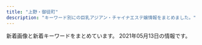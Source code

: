 ```yaml
---
title: "上野・御徒町"
description: "キーワード別にの巨乳アジアン・チャイナエステ嬢情報をまとめました。"
---
```


新着画像と新着キーワードをまとめています。
2021年05月13日の情報です。

<DmmAffiliateIns />
<KeywordTable
  shops={
    [
    {
        "name": "\u53f0\u6e7e\u30ea\u30be\u30fc\u30c8",
        "url": "http://taiwan-resort.com/",
        "img_links": [
            "http://taiwan-resort.com/img/3kenon.png",
            "http://taiwan-resort.com/img/mask04.jpg",
            "http://taiwan-resort.com/img/head_img.png",
            "http://taiwan-resort.com/img/mask01.jpg",
            "http://taiwan-resort.com/img/mask03.jpg",
            "http://taiwan-resort.com/img/tel_img.png",
            "http://taiwan-resort.com/img/mask02.jpg",
            "http://taiwan-resort.com/img/corona-2.jpg",
            "http://taiwan-resort.com/img/2biore.png",
            "http://taiwan-resort.com/img/photo_01.jpg",
            "http://taiwan-resort.com/img/corona-5.jpg",
            "http://taiwan-resort.com/img/yuki.jpg",
            "http://taiwan-resort.com/img/honoka02.jpg",
            "http://taiwan-resort.com/img/pagetop.png",
            "http://taiwan-resort.com/img/topbg02.jpg",
            "http://taiwan-resort.com/img/mask05.jpg",
            "http://taiwan-resort.com/img/mami002.png",
            "http://taiwan-resort.com/img/hina.jpg",
            "http://taiwan-resort.com/img/corona-4.jpg",
            "http://taiwan-resort.com/img/rei.jpg",
            "http://taiwan-resort.com/img/kasumi.jpg",
            "http://taiwan-resort.com/img/erika01.jpg",
            "http://taiwan-resort.com/img/iphone.png",
            "http://taiwan-resort.com/img/corona-3.jpg",
            "http://taiwan-resort.com/img/sayaka.jpg",
            "http://taiwan-resort.com/img/4ugai.png",
            "http://taiwan-resort.com/img/emi001.jpg",
            "http://taiwan-resort.com/img/1purazuma.png",
            "http://taiwan-resort.com/img/coming.jpg",
            "http://taiwan-resort.com/img/sara002.jpg",
            "http://taiwan-resort.com/img/anna.png"
        ],
        "keywords": {},
        "station": "JR\u5fa1\u5f92\u753a\u99c5\u5357\u53e3"
    },
    {
        "url": "http://o-lucky.work/",
        "station": "JR\u5fa1\u5f92\u753a\u99c5\u5317\u53e3",
        "name": "Lucky \u30e9\u30c3\u30ad\u30fc",
        "img_links": [
            "http://o-lucky.work/sp/images/top.jpg",
            "http://o-lucky.work/sp/staff/sakura.jpg",
            "http://o-lucky.work/sp/img/yuyu1.jpg",
            "http://o-lucky.work/sp/img/nana1.jpg",
            "http://o-lucky.work/images/6.jpg",
            "http://o-lucky.work/sp/img/ruru1.jpg",
            "http://o-lucky.work/images/b2.jpg",
            "http://o-lucky.work/img/sayaka1.jpg",
            "http://o-lucky.work/sp/images/b1.jpg",
            "http://o-lucky.work/images/int1.jpg",
            "http://o-lucky.work/sp/images/pc.jpg",
            "http://o-lucky.work/images/interior_t.jpg",
            "http://o-lucky.work/sp/images/int1.jpg",
            "http://o-lucky.work/images/4.jpg",
            "http://o-lucky.work/images/sys1.jpg",
            "http://o-lucky.work/images/b3.jpg",
            "http://o-lucky.work/images/news.jpg",
            "http://o-lucky.work/img/koko1.jpg",
            "http://o-lucky.work/sp/images/sys1.jpg",
            "http://o-lucky.work/sp/images/int3.jpg",
            "http://o-lucky.work/images/line.png",
            "http://o-lucky.work/images/mobile.jpg",
            "http://o-lucky.work/sp/images/sys3.jpg",
            "http://o-lucky.work/images/head.jpg",
            "http://o-lucky.work/sp/img/sayaka1.jpg",
            "http://o-lucky.work/img/ruru1.jpg",
            "http://o-lucky.work/sp/img/sakura1.jpg",
            "http://o-lucky.work/images/sys2.jpg",
            "http://o-lucky.work/img/yuyu1.jpg",
            "http://o-lucky.work/staff/yuyu.jpg",
            "http://o-lucky.work/sp/images/int4.jpg",
            "http://o-lucky.work/staff/ruru.jpg",
            "http://o-lucky.work/sp/images/tel.jpg",
            "http://o-lucky.work/sp/staff/ruru.jpg",
            "http://o-lucky.work/sp/images/ac1.jpg",
            "http://o-lucky.work/images/7.jpg",
            "http://o-lucky.work/staff/koko.jpg",
            "http://o-lucky.work/staff/sakura.jpg",
            "http://o-lucky.work/sp/images/menu/top.jpg",
            "http://o-lucky.work/sp/menu/top.jpg",
            "http://o-lucky.work/sp/images/sys2.jpg",
            "http://o-lucky.work/sp/staff/sayaka.jpg",
            "http://o-lucky.work/images/sm.jpg",
            "http://o-lucky.work/sp/images/b3.jpg",
            "http://o-lucky.work/images/1.jpg",
            "http://o-lucky.work/img/kana1.jpg",
            "http://o-lucky.work/sp/images/rec1.jpg",
            "http://o-lucky.work/img/sakura1.jpg",
            "http://o-lucky.work/images/tr.jpg",
            "http://o-lucky.work/sp/img/kana1.jpg",
            "http://o-lucky.work/sp/images/newsb.jpg",
            "http://o-lucky.work/sp/img/koko1.jpg",
            "http://o-lucky.work/images/staff_t.jpg",
            "http://o-lucky.work/images/5.jpg",
            "http://o-lucky.work/sp/images/footer.jpg",
            "http://o-lucky.work/sp/images/b2.jpg",
            "http://o-lucky.work/images/3.jpg",
            "http://o-lucky.work/sp/staff/yuyu.jpg",
            "http://o-lucky.work/sp/images/interior_t.jpg",
            "http://o-lucky.work/staff/kana.jpg",
            "http://o-lucky.work/sp/images/head.jpg",
            "http://o-lucky.work/images/int2.jpg",
            "http://o-lucky.work/sp/staff/kana.jpg",
            "http://o-lucky.work/sp/staff/koko.jpg",
            "http://o-lucky.work/sp/menu/interior.jpg",
            "http://o-lucky.work/images/8.jpg",
            "http://o-lucky.work/img/nana1.jpg",
            "http://o-lucky.work/sp/images/menu/staff.jpg",
            "http://o-lucky.work/sp/images/topgirl.jpg",
            "http://o-lucky.work/sp/images/news.jpg",
            "http://o-lucky.work/images/b1.jpg",
            "http://o-lucky.work/sp/images/staff_t.jpg",
            "http://o-lucky.work/sp/images/int2.jpg",
            "http://o-lucky.work/sp/staff/nana.jpg",
            "http://o-lucky.work/staff/nana.jpg",
            "http://o-lucky.work/staff/sayaka.jpg",
            "http://o-lucky.work/sp/menu/staff.jpg"
        ],
        "keywords": {}
    },
    {
        "img_links": [
            "https://ueno-mensesthe.com/icon/twitter.png",
            "https://ueno-mensesthe.com/wp/wp-content/uploads/2021/04/sari2.jpg",
            "https://ueno-mensesthe.com/wp/wp-content/uploads/2021/03/ayumi2.jpg",
            "https://ueno-mensesthe.com/wp/wp-content/uploads/2021/04/sari1.jpg",
            "https://ueno-mensesthe.com/wp/wp-content/uploads/2021/02/yuki.jpg",
            "https://ueno-mensesthe.com/wp/wp-content/uploads/2021/02/hana.jpg",
            "https://ueno-mensesthe.com/images/clear.png",
            "https://ueno-mensesthe.com/images/cos1.jpg",
            "https://ueno-mensesthe.com/wp/wp-content/uploads/2021/01/main-300x244.png",
            "https://ueno-mensesthe.com/room/room-l1.jpg",
            "https://ueno-mensesthe.com/room/room-l4.jpg",
            "https://ueno-mensesthe.com/images/cos2.jpg",
            "https://ueno-mensesthe.com/wp/wp-content/uploads/2021/03/ayumi1.jpg",
            "https://ueno-mensesthe.com/wp/wp-content/uploads/2021/04/haruko2.jpg",
            "https://ueno-mensesthe.com/wp/wp-content/uploads/2021/04/haruko2-200x300.jpg",
            "https://ueno-mensesthe.com/wp/wp-content/uploads/2021/05/ai-1.jpg",
            "https://ueno-mensesthe.com/footer/footer-line.png",
            "https://ueno-mensesthe.com/wp/wp-content/uploads/2021/03/ayumi2-1-200x300.jpg",
            "https://ueno-mensesthe.com/wp/wp-content/uploads/2021/05/hikari-1.jpg",
            "https://ueno-mensesthe.com/wp/wp-content/uploads/2021/03/ayumi2-1-150x150.jpg",
            "https://ueno-mensesthe.com/images/qrcode.png",
            "https://ueno-mensesthe.com/images/top2.jpg",
            "https://ueno-mensesthe.com/images/flower.png",
            "https://ueno-mensesthe.com/wp/wp-content/uploads/2021/04/sari2-150x150.jpg",
            "https://ueno-mensesthe.com/wp/wp-content/uploads/2021/02/hina2.jpg",
            "https://ueno-mensesthe.com/wp/wp-content/uploads/2021/04/haruko2-150x150.jpg",
            "https://ueno-mensesthe.com/images/main-sp.jpg",
            "https://ueno-mensesthe.com/wp/wp-content/uploads/2021/02/hina-200x300.jpg",
            "https://ueno-mensesthe.com/wp/wp-content/uploads/2021/02/yuki2.jpg",
            "https://ueno-mensesthe.com/wp/wp-content/uploads/2021/02/mirai2.jpg",
            "https://ueno-mensesthe.com/room/room-l10.jpg",
            "https://ueno-mensesthe.com/footer/footer-staff.png",
            "https://ueno-mensesthe.com/wp/wp-content/uploads/2021/02/hina-150x150.jpg",
            "https://ueno-mensesthe.com/wp/wp-content/uploads/2021/04/haruko1.jpg",
            "https://ueno-mensesthe.com/wp/wp-content/uploads/2021/04/sari2-200x300.jpg",
            "https://ueno-mensesthe.com/room/room-l7.jpg",
            "https://ueno-mensesthe.com/wp/wp-content/uploads/2021/05/kaori-1.jpg",
            "https://ueno-mensesthe.com/wp/wp-content/uploads/2021/02/hina.jpg",
            "https://ueno-mensesthe.com/room/room-l2.jpg",
            "https://ueno-mensesthe.com/images/main.jpg",
            "https://ueno-mensesthe.com/footer/footer-tel.png",
            "https://ueno-mensesthe.com/room/room-l3.jpg",
            "https://ueno-mensesthe.com/wp/wp-content/uploads/2021/02/hina3.jpg",
            "https://ueno-mensesthe.com/wp/wp-content/uploads/2021/01/main-150x150.png",
            "https://ueno-mensesthe.com/room/room-l8.jpg",
            "https://ueno-mensesthe.com/icon/yelp.png",
            "https://ueno-mensesthe.com/images/top3.jpg",
            "https://ueno-mensesthe.com/images/top1.jpg",
            "https://ueno-mensesthe.com/icon/line.png",
            "https://ueno-mensesthe.com/room/room-l9.jpg",
            "https://ueno-mensesthe.com/icon/facebook.png",
            "https://ueno-mensesthe.com/wp/wp-content/uploads/2021/02/mirai1.jpg",
            "https://ueno-mensesthe.com/images/top0.jpg",
            "https://ueno-mensesthe.com/images/header3.png"
        ],
        "station": "JR\u4e0a\u91ce\u99c5\u5165\u8c37\u53e3",
        "name": "\u697d\u5712",
        "url": "https://ueno-mensesthe.com/",
        "keywords": {
            "\u30bb\u30af\u30b7\u30fc": 4,
            "D": 22,
            "F": 4,
            "C": 12
        }
    },
    {
        "name": "\u604b\u611b",
        "url": "http://lian-ai.work/",
        "keywords": {},
        "station": "JR\u5fa1\u5f92\u753a\u99c5\u5317\u53e3",
        "img_links": [
            "http://lian-ai.work/img/mei1.jpg",
            "http://lian-ai.work/images/11.jpg",
            "http://lian-ai.work/img/akane2.jpg",
            "http://lian-ai.work/images/10.jpg",
            "http://lian-ai.work/img/momoka1.jpg",
            "http://lian-ai.work/img/nari1.jpg",
            "http://lian-ai.work/img/mirei1.jpg",
            "http://lian-ai.work/staff/an.jpg",
            "http://lian-ai.work/images/interior_t.jpg",
            "http://lian-ai.work/staff/mei.jpg",
            "http://lian-ai.work/images/2.jpg",
            "http://lian-ai.work/img/an1.jpg",
            "http://lian-ai.work/images/int1.jpg",
            "http://lian-ai.work/staff/akane.jpg",
            "http://lian-ai.work/img/akina2.jpg",
            "http://lian-ai.work/staff/yori.jpg",
            "http://lian-ai.work/images/5.jpg",
            "http://lian-ai.work/images/sys2.jpg",
            "http://lian-ai.work/images/head.jpg",
            "http://lian-ai.work/images/rec2.jpg",
            "http://lian-ai.work/img/momo1.jpg",
            "http://lian-ai.work/images/staff_t.jpg",
            "http://lian-ai.work/staff/momoka.jpg",
            "http://lian-ai.work/images/sys1.jpg",
            "http://lian-ai.work/images/9.jpg",
            "http://lian-ai.work/images/ta.jpg",
            "http://lian-ai.work/staff/akina.jpg",
            "http://lian-ai.work/images/mobile.jpg",
            "http://lian-ai.work/images/int2.jpg",
            "http://lian-ai.work/staff/miki.jpg",
            "http://lian-ai.work/images/rec1.jpg",
            "http://lian-ai.work/staff/nari.jpg",
            "http://lian-ai.work/images/8.jpg",
            "http://lian-ai.work/staff/mirei.jpg",
            "http://lian-ai.work/images/tg.jpg",
            "http://lian-ai.work/staff/yuna.jpg",
            "http://lian-ai.work/staff/momo.jpg",
            "http://lian-ai.work/img/akina1.jpg",
            "http://lian-ai.work/img/akane1.jpg",
            "http://lian-ai.work/img/yori1.jpg",
            "http://lian-ai.work/images/7.jpg",
            "http://lian-ai.work/img/miki1.jpg",
            "http://lian-ai.work/images/6.jpg",
            "http://lian-ai.work/images/4.jpg",
            "http://lian-ai.work/img/yori2.jpg",
            "http://lian-ai.work/images/1.jpg",
            "http://lian-ai.work/img/yuna1.jpg",
            "http://lian-ai.work/images/3.jpg"
        ]
    },
    {
        "url": "http://www.sh-riraks.xyz/",
        "img_links": [
            "http://www.sh-riraks.xyz/uploads/181001/1-1Q001142IB48.jpg",
            "http://www.sh-riraks.xyz/uploads/201130/1-201130133045611.jpg",
            "http://www.sh-riraks.xyz/uploads/201130/1-201130132942Y6.jpg",
            "http://www.sh-riraks.xyz/img/ttl_girls.png",
            "http://www.sh-riraks.xyz/uploads/201130/1-201130133029220.jpg",
            "http://www.sh-riraks.xyz/uploads/180521/1-1P52116495SC.jpg",
            "http://www.sh-riraks.xyz/img/ttl_pickup.png",
            "http://www.sh-riraks.xyz/uploads/201130/1-201130133012441.jpg",
            "http://www.sh-riraks.xyz/uploads/200617/1-20061G54ZQ14.jpg",
            "http://www.sh-riraks.xyz/uploads/200617/1-20061G54941Z9.jpg",
            "http://www.sh-riraks.xyz/uploads/201130/1-201130133145E0.jpg",
            "http://www.sh-riraks.xyz/uploads/201130/1-201130132956292.jpg",
            "http://www.sh-riraks.xyz/uploads/191015/1-1910151T03I48.jpg",
            "http://www.sh-riraks.xyz/img/ttl_wnew.png",
            "http://www.sh-riraks.xyz/uploads/190611/1-1Z611153S2561.jpg",
            "http://www.sh-riraks.xyz/uploads/200617/1-20061G54TIb.jpg",
            "http://www.sh-riraks.xyz/img/ttl_staff.png",
            "http://www.sh-riraks.xyz/uploads/allimg/180604/1-1P60410212A02.jpg",
            "http://www.sh-riraks.xyz/uploads/201130/1-201130133215X9.jpg",
            "http://www.sh-riraks.xyz/img/ttl_mobile.png",
            "http://www.sh-riraks.xyz/uploads/181001/1-1Q001142T6406.jpg",
            "http://www.sh-riraks.xyz/uploads/201130/1-201130133129441.jpg",
            "http://www.sh-riraks.xyz/uploads/201130/1-20113013311Rc.jpg",
            "http://www.sh-riraks.xyz/uploads/180521/1-1P5211649103K.jpg",
            "http://www.sh-riraks.xyz/uploads/200107/1-20010F92019226.jpg"
        ],
        "keywords": {
            "C": 17
        },
        "name": "\u5922\u306e\u8776\u3005",
        "station": "JR\u5fa1\u5f92\u753a\u99c5\u5357\u53e3"
    },
    {
        "url": "http://www.cocogarden.link/",
        "name": "COCO-GARDEN",
        "keywords": {
            "88": 8,
            "D": 10,
            "F": 2,
            "E": 4,
            "G": 6,
            "86": 2,
            "87": 12
        },
        "station": "JR\u5fa1\u5f92\u753a\u99c5\u5317\u53e3",
        "img_links": [
            "http://www.cocogarden.link/files/059-03.jpg",
            "http://www.cocogarden.link/files/072-03.jpg",
            "http://www.cocogarden.link/images/top.jpg",
            "http://www.cocogarden.link/files/088.jpg",
            "http://www.cocogarden.link/files/090-02.jpg",
            "http://www.cocogarden.link/images/s_news.jpg",
            "http://www.cocogarden.link/files/072-02.jpg",
            "http://www.cocogarden.link/files/076.jpg",
            "http://www.cocogarden.link/images/nbj3.jpg",
            "http://www.cocogarden.link/files/091.jpg",
            "http://www.cocogarden.link/files/080-02.jpg",
            "http://www.cocogarden.link/files/086.jpg",
            "http://www.cocogarden.link/files/037-02.jpg",
            "http://www.cocogarden.link/files/075-03.jpg",
            "http://www.cocogarden.link/images/mobile.jpg",
            "http://www.cocogarden.link/files/091-02.jpg",
            "http://www.cocogarden.link/files/090.jpg",
            "http://www.cocogarden.link/images/s_staff.jpg",
            "http://www.cocogarden.link/files/058.jpg",
            "http://www.cocogarden.link/files/072.jpg",
            "http://www.cocogarden.link/files/037.jpg",
            "http://www.cocogarden.link/files/058-03.jpg",
            "http://www.cocogarden.link/files/037-03.jpg",
            "http://www.cocogarden.link/files/080-03.jpg",
            "http://www.cocogarden.link/files/090-03.jpg",
            "http://www.cocogarden.link/files/059-02.jpg",
            "http://www.cocogarden.link/files/058-02.jpg",
            "http://www.cocogarden.link/images/s_pick.jpg",
            "http://www.cocogarden.link/images/koko_200x40.png",
            "http://www.cocogarden.link/files/086-03.jpg",
            "http://www.cocogarden.link/files/076-03.jpg",
            "http://www.cocogarden.link/files/076-02.jpg",
            "http://www.cocogarden.link/files/075-02.jpg",
            "http://www.cocogarden.link/images/1.jpg",
            "http://www.cocogarden.link/files/080.jpg",
            "http://www.cocogarden.link/files/088-03.jpg",
            "http://www.cocogarden.link/files/091-03.jpg",
            "http://www.cocogarden.link/images/s_info.jpg",
            "http://www.cocogarden.link/images/top1.jpg",
            "http://www.cocogarden.link/images/end1.png",
            "http://www.cocogarden.link/files/075.jpg",
            "http://www.cocogarden.link/files/059.jpg",
            "http://www.cocogarden.link/files/086-02.jpg",
            "http://www.cocogarden.link/files/088-02.jpg"
        ]
    },
    {
        "station": "JR\u5fa1\u5f92\u753a\u99c5\u5317\u53e3",
        "name": "\u30b9\u30d1 \u30a2\u30e2\u30fc\u30ec",
        "img_links": [
            "http://spa-amore.info/uploads/rubyes/2018/06/wechatimg111.jpeg",
            "http://spa-amore.info/uploads/rubyes/2019/10/img_4997.jpg",
            "http://spa-amore.info/uploads/rubyes/2017/02/subvisual_magazine.png",
            "http://spa-amore.info/uploads/rubyes/2017/02/icon_flower.png",
            "http://spa-amore.info/uploads/rubyes/2020/11/img_6654.jpg",
            "http://spa-amore.info/uploads/rubyes/2017/02/img_info_06.png",
            "http://spa-amore.info/uploads/rubyes/2017/02/bnr_side_05.png",
            "http://spa-amore.info/uploads/rubyes/2017/02/btn_top_03.png",
            "http://spa-amore.info/uploads/rubyes/2019/03/img_35012.jpg",
            "http://spa-amore.info/uploads/rubyes/2017/02/btn_top_01.png",
            "http://spa-amore.info/uploads/rubyes/2018/06/img_6517de79a84e589afe69cac1.jpg",
            "http://spa-amore.info/uploads/rubyes/2017/02/bnr_side_03.png",
            "http://spa-amore.info/uploads/rubyes/2017/02/wifi.jpg",
            "http://spa-amore.info/uploads/rubyes/2018/12/ad-7z8-s.png",
            "http://spa-amore.info/uploads/rubyes/2018/06/img_6526de79a84e589afe69cac1.jpg",
            "http://spa-amore.info/uploads/rubyes/2019/12/img_3765.jpg",
            "http://spa-amore.info/uploads/rubyes/2017/02/img_info_03.png",
            "http://spa-amore.info/uploads/rubyes/2017/02/subvisual_reserve.png",
            "http://spa-amore.info/uploads/rubyes/2019/12/img_3766.jpg",
            "http://spa-amore.info/uploads/rubyes/2017/02/bnr_side_01.png",
            "http://spa-amore.info/uploads/rubyes/2017/02/subvisual_qa.png",
            "http://spa-amore.info/uploads/rubyes/2018/06/tel.jpg",
            "http://spa-amore.info/uploads/rubyes/2020/11/img_6655.jpg",
            "http://spa-amore.info/uploads/rubyes/2018/06/bnr_side_041.png",
            "http://spa-amore.info/uploads/rubyes/2019/04/img_3768.jpg",
            "http://spa-amore.info/uploads/rubyes/2017/02/bnr_side_credit.png",
            "http://spa-amore.info/\thttp:/spa-amore.info/uploads/rubyes/2019/03/ivent2.jpeg",
            "http://spa-amore.info/uploads/rubyes/2018/11/img_2998.png",
            "http://spa-amore.info/uploads/rubyes/2019/03/img_35011.jpg",
            "http://spa-amore.info/uploads/rubyes/2017/02/treatment.png",
            "http://spa-amore.info/uploads/rubyes/2017/02/img_info_01.png",
            "http://spa-amore.info/uploads/rubyes/2019/10/img_5017.jpg",
            "http://spa-amore.info/uploads/rubyes/2017/02/subvisual_link-1000x144.png",
            "http://spa-amore.info/uploads/rubyes/2020/12/img_6829.jpg",
            "http://spa-amore.info/uploads/rubyes/images/icon_flower.png",
            "http://spa-amore.info/uploads/rubyes/2017/02/img_info_04.png",
            "http://spa-amore.info/uploads/rubyes/images/no-photo.jpg",
            "http://spa-amore.info/uploads/rubyes/2018/12/ad_7z8_720.png",
            "http://spa-amore.info/uploads/rubyes/2017/02/subvisual_contact.png",
            "http://spa-amore.info/uploads/rubyes/2017/03/img_bnr_concept.png",
            "http://spa-amore.info/uploads/rubyes/2017/02/subvisual_link.png",
            "http://spa-amore.info/uploads/rubyes/images/subvisual_staff.png",
            "http://spa-amore.info/uploads/rubyes/2017/02/subvisual_info.png",
            "http://spa-amore.info/uploads/rubyes/2017/02/img_info_02.png",
            "http://spa-amore.info/uploads/rubyes/2018/06/img_6509de79a84e589afe69cac1.jpg",
            "http://spa-amore.info/uploads/rubyes/images/p01.png",
            "http://spa-amore.info/uploads/rubyes/2020/03/lili.jpeg",
            "http://spa-amore.info/uploads/rubyes/2019/04/img_3767.jpg",
            "http://spa-amore.info/uploads/rubyes/2017/02/btn_top_02.png",
            "http://spa-amore.info/uploads/rubyes/2017/02/img_info_05.png",
            "http://spa-amore.info/uploads/rubyes/2019/07/img_4390.jpg",
            "http://spa-amore.info/uploads/rubyes/2020/01/img_5610-1919x2560.jpg",
            "http://spa-amore.info/uploads/rubyes/2020/05/img_4838.jpg",
            "http://spa-amore.info/uploads/rubyes/2017/02/subvisual_enquete.png",
            "http://spa-amore.info/uploads/rubyes/2019/12/img_3763.jpg",
            "http://spa-amore.info/uploads/rubyes/2019/12/img_3761.jpg",
            "http://spa-amore.info/uploads/rubyes/2019/10/img_4995.jpg",
            "http://spa-amore.info/uploads/rubyes/2017/02/bnr_side_02.png",
            "http://spa-amore.info/uploads/rubyes/2018/06/img_6484de79a84e589afe69cac1.jpg"
        ],
        "keywords": {
            "C": 1
        },
        "url": "http://spa-amore.info/"
    },
    {
        "name": "\u7652\u3057\u306e\u5bb6",
        "keywords": {
            "84": 4,
            "86": 4,
            "C": 11,
            "D": 12,
            "87": 8
        },
        "station": "JR\u4e0a\u91ce\u99c5\u6d45\u8349\u53e3",
        "img_links": [
            "http://www.iyashinoie-ueno.com/images/top2.jpg",
            "http://www.iyashinoie-ueno.com/images/end.jpg",
            "http://www.iyashinoie-ueno.com/files/018-02.jpg",
            "http://www.iyashinoie-ueno.com/files/014-02.jpg",
            "http://www.iyashinoie-ueno.com/files/014.jpg",
            "http://www.iyashinoie-ueno.com/images/staff_top2.jpg",
            "http://www.iyashinoie-ueno.com/files/019.jpg",
            "http://www.iyashinoie-ueno.com/files/001-02.jpg",
            "http://www.iyashinoie-ueno.com/files/001.jpg",
            "http://www.iyashinoie-ueno.com/images/pick1.jpg",
            "http://www.iyashinoie-ueno.com/images/mobile.jpg",
            "http://www.iyashinoie-ueno.com/images/staff_top.jpg",
            "http://www.iyashinoie-ueno.com/files/018.jpg",
            "http://www.iyashinoie-ueno.com/images/newgirls_top.jpg",
            "http://www.iyashinoie-ueno.com/files/019-02.jpg",
            "http://www.iyashinoie-ueno.com/images/news_top.jpg"
        ],
        "url": "http://www.iyashinoie-ueno.com/"
    },
    {
        "url": "http://es-en.info/",
        "keywords": {
            "87": 1
        },
        "name": "\u5b89\u5fc3\u5802",
        "img_links": [
            "http://es-en.info/sp/images/int1.png",
            "http://es-en.info/img/yuki1.jpg",
            "http://es-en.info/sp/staff/yuyu.jpg",
            "http://es-en.info/sp/images/time.png",
            "http://es-en.info/sp/images/interior_t.png",
            "http://es-en.info/sp/images/top.jpg",
            "http://es-en.info/images/staff_t.jpg",
            "http://es-en.info/sp/img/yuyu1.jpg",
            "http://es-en.info/img/zb.jpg",
            "http://es-en.info/images/interior_t.jpg",
            "http://es-en.info/sp/img/natumi1.jpg",
            "http://es-en.info/sp/images/newsb.png",
            "http://es-en.info/images/7.jpg",
            "http://es-en.info/images/info.png",
            "http://es-en.info/sp/images/int2.jpg",
            "http://es-en.info/images/head.jpg",
            "http://es-en.info/sp/staff/natumi.jpg",
            "http://es-en.info/images/interior.png",
            "http://es-en.info/sp/images/sisu.png",
            "http://es-en.info/sp/images/staff_t.png",
            "http://es-en.info/sp/images/rec1.png",
            "http://es-en.info/sp/images/int1.jpg",
            "http://es-en.info/sp/menu/staff.jpg",
            "http://es-en.info/images/sys1.png",
            "http://es-en.info/sp/images/rec2.png",
            "http://es-en.info/sp/images/pc.jpg",
            "http://es-en.info/sp/images/rec3.png",
            "http://es-en.info/sp/staff/yuki.jpg",
            "http://es-en.info/sp/images/head.jpg",
            "http://es-en.info/images/sm.jpg",
            "http://es-en.info/img/yuki.jpg",
            "http://es-en.info/sp/images/sys4.png",
            "http://es-en.info/sp/images/footer.jpg",
            "http://es-en.info/sp/images/int3.jpg",
            "http://es-en.info/sp/images/sisu_t.jpg",
            "http://es-en.info/images/9.jpg",
            "http://es-en.info/img/yuyu.jpg",
            "http://es-en.info/sp/images/sys1.jpg",
            "http://es-en.info/img/natumi.jpg",
            "http://es-en.info/sp/images/ac1.jpg",
            "http://es-en.info/sp/img/yuki1.jpg",
            "http://es-en.info/sp/images/sys2.jpg",
            "http://es-en.info/img/natumi1.jpg",
            "http://es-en.info/images/12.jpg",
            "http://es-en.info/sp/images/topgirl.jpg",
            "http://es-en.info/sp/menu/interior.jpg",
            "http://es-en.info/sp/menu/top.jpg",
            "http://es-en.info/img/yuyu1.jpg",
            "http://es-en.info/sp/images/sys3.jpg",
            "http://es-en.info/sp/images/news.jpg",
            "http://es-en.info/images/news.jpg",
            "http://es-en.info/images/rem.jpg",
            "http://es-en.info/sp/images/tel.jpg",
            "http://es-en.info/images/mobile.jpg"
        ],
        "station": "JR\u5fa1\u5f92\u753a\u99c5\u5357\u53e3"
    },
    {
        "name": "\u559c\u624b-\u304d\u3057\u3085-",
        "url": "https://okachi-mg.com/",
        "img_links": [
            "http://www.okachi-mg.com/images/index_06.png",
            "http://www.okachi-mg.com/images/index_08.png",
            "https://okachi-mg.com/images/index_09.png",
            "https://okachi-mg.com/images/index_03.png",
            "https://okachi-mg.com/images/index_19.jpg",
            "https://okachi-mg.com/images/index_07.png",
            "https://okachi-mg.com/images/4.jpg",
            "https://okachi-mg.com/images/ks21-4.jpg",
            "https://okachi-mg.com/images/1.jpg",
            "http://www.okachi-mg.com/images/index_18.jpg",
            "http://www.okachi-mg.com/images/ks21-4.jpg",
            "https://okachi-mg.com/images/index_05.png",
            "http://www.okachi-mg.com/images/esk1.jpg",
            "http://www.okachi-mg.com/images/index_07.png",
            "https://okachi-mg.com/images/a0.jpg",
            "https://okachi-mg.com/images/index_08.png",
            "https://okachi-mg.com/images/ks20-9t.jpg",
            "https://okachi-mg.com/images/index_20.jpg",
            "https://okachi-mg.com/images/index_02.png",
            "http://www.okachi-mg.com/images/a0.jpg",
            "https://okachi-mg.com/images/ks20-17.jpg",
            "http://www.okachi-mg.com/images/1.jpg",
            "http://www.okachi-mg.com/images/index_09.png",
            "http://www.okachi-mg.com/images/index_20.jpg",
            "http://www.okachi-mg.com/images/index_05.png",
            "http://www.okachi-mg.com/images/ks20-9t.jpg",
            "http://www.okachi-mg.com/images/index_03.png",
            "http://www.okachi-mg.com/images/ks20-9.jpg",
            "http://www.okachi-mg.com/images/index_02.png",
            "http://www.okachi-mg.com/images/ks20-17.jpg",
            "https://okachi-mg.com/images/index_18.jpg",
            "https://okachi-mg.com/images/esk1.jpg",
            "https://okachi-mg.com/images/ks20-9.jpg",
            "http://www.okachi-mg.com/images/index_19.jpg",
            "https://okachi-mg.com/images/index_06.png",
            "http://www.okachi-mg.com/images/4.jpg"
        ],
        "station": "JR\u5fa1\u5f92\u753a\u99c5\u5357\u53e3",
        "keywords": {
            "84": 2,
            "85": 2,
            "90": 2
        }
    },
    {
        "name": "\u30d5\u30a1\u30f3\u30bf\u30b8\u30fc",
        "img_links": [],
        "station": "JR\u5fa1\u5f92\u753a\u99c5\u5317\u53e3",
        "keywords": {},
        "url": "http://www.itoshii.tokyo/"
    },
    {
        "station": "JR\u4e0a\u91ce\u99c5\u6d45\u8349\u53e3",
        "name": "\u6708\u591c",
        "img_links": [
            "http://www.rosa-es.info/staff/yuki.jpg",
            "http://www.rosa-es.info/staff/rara1.jpg",
            "http://www.rosa-es.info/img/pic/slide_2.jpg",
            "http://www.rosa-es.info/staff/koko2.jpg",
            "http://www.rosa-es.info/img/loader.png",
            "http://www.rosa-es.info/staff/yumi.jpg",
            "http://www.rosa-es.info/staff/nana2.jpg",
            "http://www.rosa-es.info/staff/yumi1.jpg",
            "http://www.rosa-es.info/staff/rara2.jpg",
            "http://www.rosa-es.info/staff/yuki1.jpg",
            "http://www.rosa-es.info/staff/nana1.jpg",
            "http://www.rosa-es.info/staff/koko.jpg",
            "http://www.rosa-es.info/img/pic/int1.jpg",
            "http://www.rosa-es.info/img/pic/slide_1.jpg",
            "http://www.rosa-es.info/staff/yuri1.jpg",
            "http://www.rosa-es.info/staff/yumi2.jpg",
            "http://www.rosa-es.info/staff/nana.jpg",
            "http://www.rosa-es.info/staff/yuri2.jpg",
            "http://www.rosa-es.info/staff/rara.jpg",
            "http://www.rosa-es.info/img/pic/int3.jpg",
            "http://www.rosa-es.info/img/pic/int2.jpg",
            "http://www.rosa-es.info/img/pic/int4.jpg",
            "http://www.rosa-es.info/staff/yuki2.jpg",
            "http://www.rosa-es.info/staff/koko1.jpg",
            "http://www.rosa-es.info/staff/yuri.jpg"
        ],
        "keywords": {
            "86": 2,
            "C": 2,
            "88": 1,
            "D": 4,
            "87": 1,
            "89": 1,
            "85": 1,
            "E": 6
        },
        "url": "http://www.rosa-es.info/"
    },
    {
        "name": "\u5a9a\u59eb\uff5e\u30d3\u30ad\uff5e",
        "img_links": [
            "http://biki-massage.work/img/st4.jpg",
            "http://biki-massage.work/img/sta4.jpg",
            "http://biki-massage.work/sp/img/s6.jpg",
            "http://biki-massage.work/img/sta1.jpg",
            "http://biki-massage.work/sp/img/t-r.jpg",
            "http://biki-massage.work/sp/img/sys.jpg",
            "http://biki-massage.work/img/botton.jpg",
            "http://biki-massage.work/img/campian.jpg",
            "http://biki-massage.work/sp/img/cam.jpg",
            "http://biki-massage.work/img/nos.jpg",
            "http://biki-massage.work/img/sta2.jpg",
            "http://biki-massage.work/sp/img/t-s.jpg",
            "http://biki-massage.work/img/sta5.jpg",
            "http://biki-massage.work/sp/img/s1.jpg",
            "http://biki-massage.work/sp/img/p2.jpg",
            "http://biki-massage.work/sp/img/t-o.jpg",
            "http://biki-massage.work/img/s4.jpg",
            "http://biki-massage.work/sp/img/info.jpg",
            "http://biki-massage.work/sp/img/pc.jpg",
            "http://biki-massage.work/img/s3.jpg",
            "http://biki-massage.work/img/sta6.jpg",
            "http://biki-massage.work/sp/img/tel.jpg",
            "http://biki-massage.work/img/fla1.jpg",
            "http://biki-massage.work/sp/img/pic.jpg",
            "http://biki-massage.work/img/s6.jpg",
            "http://biki-massage.work/sp/img/s2.jpg",
            "http://biki-massage.work/img/st3.jpg",
            "http://biki-massage.work/sp/img/p3.jpg",
            "http://biki-massage.work/sp/img/s3.jpg",
            "http://biki-massage.work/sp/img/t-a.jpg",
            "http://biki-massage.work/img/sta3.jpg",
            "http://biki-massage.work/sp/img/s5.jpg",
            "http://biki-massage.work/sp/img/tit.jpg",
            "http://biki-massage.work/img/st1.jpg",
            "http://biki-massage.work/img/st2.jpg",
            "http://biki-massage.work/img/fla3.jpg",
            "http://biki-massage.work/img/fla2.jpg",
            "http://biki-massage.work/sp/img/time.jpg",
            "http://biki-massage.work/sp/img/t-t.jpg",
            "http://biki-massage.work/sp/img/botton.jpg",
            "http://biki-massage.work/img/s5.jpg",
            "http://biki-massage.work/sp/img/s4.jpg",
            "http://biki-massage.work/img/s2.jpg",
            "http://biki-massage.work/img/st5.jpg",
            "http://biki-massage.work/img/s1.jpg",
            "http://biki-massage.work/sp/img/add.jpg",
            "http://biki-massage.work/sp/img/p6.jpg",
            "http://biki-massage.work/img/head.jpg",
            "http://biki-massage.work/img/mo.png",
            "http://biki-massage.work/img/st6.jpg"
        ],
        "station": "JR\u5fa1\u5f92\u753a\u99c5\u5317\u53e3",
        "url": "http://biki-massage.work/",
        "keywords": {
            "83": 1,
            "E": 1,
            "87": 2,
            "C": 16,
            "D": 3,
            "88": 2,
            "86": 7
        }
    },
    {
        "url": "http://zoey.mssg.jp",
        "name": "ZOEY \u30be\u30fc\u30a4",
        "img_links": [
            "http://zoey.mssg.jp/images/top/top_02.jpg",
            "http://zoey.mssg.jp/images/staff_image/staf_010a.jpg",
            "http://zoey.mssg.jp/images/top/top_05.jpg",
            "http://zoey.mssg.jp/images/page_top.png",
            "http://zoey.mssg.jp/images/home/top.jpg",
            "http://zoey.mssg.jp/images/top/top_04.jpg",
            "http://zoey.mssg.jp/images/top/top_01.jpg",
            "http://zoey.mssg.jp/images/top/top_03.jpg",
            "http://zoey.mssg.jp/images/top/top_06.jpg",
            "http://zoey.mssg.jp/images/top/top_08.png"
        ],
        "station": "JR\u5fa1\u5f92\u753a\u99c5\u5357\u53e3",
        "keywords": {}
    },
    {
        "keywords": {},
        "station": "JR\u5fa1\u5f92\u753a\u99c5\u5357\u53e3",
        "name": "CHLOE",
        "url": "http://chloe.est-u.com/",
        "img_links": [
            "http://chloe.est-u.com/images/index_02.jpg",
            "http://chloe.est-u.com/images/2.jpg",
            "http://chloe.est-u.com/images/a1.jpg",
            "http://chloe.est-u.com/images/index_03.jpg",
            "http://chloe.est-u.com/images/index_01.jpg",
            "http://chloe.est-u.com/images/cc.jpg",
            "http://chloe.est-u.com/images/s1.jpg",
            "http://chloe.est-u.com/images/a2.jpg",
            "http://chloe.est-u.com/images/a3.jpg",
            "http://chloe.est-u.com/images/3.jpg",
            "http://chloe.est-u.com/images/index_14.jpg",
            "http://chloe.est-u.com/images/index_07.jpg"
        ]
    },
    {
        "keywords": {
            "89": 14,
            "83": 14,
            "C": 70,
            "D": 56,
            "85": 14,
            "82": 14,
            "E": 14,
            "88": 42,
            "87": 28,
            "86": 14
        },
        "img_links": [
            "http://rlx-sln.com/media/sites/9/elementor/thumbs/3-p4vcsirf2pwoegxv22jwfvv8tgr5spuhbe5nui6oc8.jpg",
            "http://rlx-sln.com/media/sites/9/elementor/thumbs/1-p4vcrlv2finn449ne6byim640z9bbb7vivbo1tjge0.jpg",
            "http://rlx-sln.com/media/sites/9/2021/03/flash2.jpg",
            "http://rlx-sln.com/media/sites/9/2021/03/3.jpg",
            "http://rlx-sln.com/media/sites/9/elementor/thumbs/2-p4vcs2s5ujasx3l2ndn8rhwepwxx5v31l72eosuda0.jpg",
            "http://rlx-sln.com/media/sites/9/2021/04/2.jpg",
            "http://rlx-sln.com/media/sites/9/2021/04/1.jpg",
            "http://rlx-sln.com/media/sites/9/2021/03/1.jpg",
            "http://rlx-sln.com/media/sites/9/2021/04/1-1.jpg",
            "http://rlx-sln.com/media/sites/9/2021/03/2.jpg",
            "http://rlx-sln.com/media/sites/9/2020/07/top-1.jpg",
            "http://rlx-sln.com/media/sites/9/2021/03/flash1.jpg"
        ],
        "station": "\u6d45\u8349\u99c5A1\u51fa\u53e3",
        "name": "yoyo20\u30fbyoyo\u306f\u305f\u3061",
        "url": "http://rlx-sln.com/"
    },
    {
        "station": "\u6d45\u8349\u99c52\u756a\u51fa\u53e3",
        "name": "\u9db4",
        "url": "http://www.turu.esraku.com/",
        "keywords": {
            "E": 3,
            "84": 1,
            "\u30bb\u30af\u30b7\u30fc": 1,
            "87": 37,
            "C": 2,
            "F": 4,
            "86": 12,
            "D": 45,
            "88": 2,
            "85": 2
        },
        "img_links": [
            "http://www.turu.esraku.com/files/003-02.jpg",
            "http://www.turu.esraku.com/files/005.jpg",
            "http://www.turu.esraku.com/files/001-02.jpg",
            "http://www.turu.esraku.com/files/004-02.jpg",
            "http://www.turu.esraku.com/files/002.jpg",
            "http://www.turu.esraku.com/files/003.jpg",
            "http://www.turu.esraku.com/files/004.jpg",
            "https://aromamore.tokyo/images/dummy.png",
            "http://www.turu.esraku.com/files/002-02.jpg",
            "http://www.turu.esraku.com/files/005-02.jpg",
            "http://www.turu.esraku.com/images/dummy.png",
            "http://www.turu.esraku.com/files/001.jpg"
        ]
    },
    {
        "url": "http://www.yumenokoi.masg.info/",
        "station": "JR\u5fa1\u5f92\u753a\u99c5\u5317\u53e3",
        "name": "\u5922\u306e\u604b",
        "keywords": {
            "89": 7,
            "D": 59,
            "G": 26,
            "E": 14,
            "87": 45,
            "88": 26,
            "86": 27,
            "F": 6
        },
        "img_links": [
            "http://www.yumenokoi.masg.info/files/023.jpg",
            "http://www.yumenokoi.masg.info/files/010.jpg",
            "http://www.yumenokoi.masg.info/files/002.jpg",
            "http://www.yumenokoi.masg.info/files/021-02.jpg",
            "http://www.yumenokoi.masg.info/images/rsubt3.png",
            "http://www.yumenokoi.masg.info/images/b-tel.png",
            "http://www.yumenokoi.masg.info/files/025.jpg",
            "http://www.yumenokoi.masg.info/images/rsubt4.png",
            "http://www.yumenokoi.masg.info/files/015-02.jpg",
            "http://www.yumenokoi.masg.info/files/011.jpg",
            "http://www.yumenokoi.masg.info/images/service/s03.jpg",
            "http://www.yumenokoi.masg.info/images/service/s01.jpg",
            "http://www.yumenokoi.masg.info/files/011-02.jpg",
            "http://www.yumenokoi.masg.info/images/service/s05.jpg",
            "http://www.yumenokoi.masg.info/files/016.jpg",
            "http://www.yumenokoi.masg.info/photo_news/upimg/63687607e4ea1479a4_0.jpg",
            "http://www.yumenokoi.masg.info/files/008.jpg",
            "http://www.yumenokoi.masg.info/files/021.jpg",
            "http://www.yumenokoi.masg.info/images/service/s02.jpg",
            "http://www.yumenokoi.masg.info/files/027-02.jpg",
            "http://www.yumenokoi.masg.info/files/006.jpg",
            "http://www.yumenokoi.masg.info/files/018-02.jpg",
            "http://www.yumenokoi.masg.info/images/slider-img001.jpg",
            "http://www.yumenokoi.masg.info/files/024-02.jpg",
            "http://www.yumenokoi.masg.info/files/017-02.jpg",
            "http://www.yumenokoi.masg.info/images/m4.jpg",
            "http://www.yumenokoi.masg.info/images/b-online.png",
            "http://www.yumenokoi.masg.info/images/service/s06.jpg",
            "http://www.yumenokoi.masg.info/files/015.jpg",
            "http://www.yumenokoi.masg.info/files/009.jpg",
            "http://www.yumenokoi.masg.info/images/m3.jpg",
            "http://www.yumenokoi.masg.info/files/023-02.jpg",
            "http://www.yumenokoi.masg.info/files/017.jpg",
            "http://www.yumenokoi.masg.info/images/m1.jpg",
            "http://www.yumenokoi.masg.info/images/rsubt2.png",
            "http://www.yumenokoi.masg.info/files/010-02.jpg",
            "http://www.yumenokoi.masg.info/files/009-02.jpg",
            "http://www.yumenokoi.masg.info/images/rsubt6.png",
            "http://www.yumenokoi.masg.info/images/m6.jpg",
            "http://www.yumenokoi.masg.info/files/025-02.jpg",
            "http://www.yumenokoi.masg.info/images/rsubt5.png",
            "http://www.yumenokoi.masg.info/images/rsubt7.png",
            "http://www.yumenokoi.masg.info/images/slider-img002.jpg",
            "http://www.yumenokoi.masg.info/images/tel2.png",
            "http://www.yumenokoi.masg.info/files/008-02.jpg",
            "http://www.yumenokoi.masg.info/files/024.jpg",
            "http://www.yumenokoi.masg.info/images/m2.jpg",
            "http://www.yumenokoi.masg.info/files/026-02.jpg",
            "http://www.yumenokoi.masg.info/files/018.jpg",
            "http://www.yumenokoi.masg.info/photo_news/upimg/72260604eeb32e10a4_0.jpg",
            "http://www.yumenokoi.masg.info/images/rsubt1.png",
            "http://www.yumenokoi.masg.info/files/027.jpg",
            "http://www.yumenokoi.masg.info/files/002-02.jpg",
            "http://www.yumenokoi.masg.info/files/016-02.jpg",
            "http://www.yumenokoi.masg.info/files/026.jpg",
            "http://www.yumenokoi.masg.info/files/006-02.jpg",
            "http://www.yumenokoi.masg.info/images/service/s04.jpg"
        ]
    },
    {
        "keywords": {},
        "url": "http://www.macaron.esjoho.com/",
        "img_links": [],
        "name": "\u30de\u30ab\u30ed\u30f3",
        "station": "JR\u5fa1\u5f92\u753a\u99c5\u5317\u53e3"
    },
    {
        "station": "\u8535\u524d\u99c5",
        "img_links": [
            "http://rlx-salon.com/img/stt.jpg",
            "http://rlx-salon.com/img/stb.jpg",
            "http://rlx-salon.com/img/nav-006.png",
            "http://rlx-salon.com/img/tel.png",
            "http://rlx-salon.com/img/nav-004.png",
            "http://rlx-salon.com/staff/riri/01.png",
            "http://rlx-salon.com/staff/ruru/01.png",
            "http://rlx-salon.com/img/nav-001.png",
            "http://rlx-salon.com/img/no.png",
            "http://rlx-salon.com/staff/risa/01.png",
            "http://rlx-salon.com/img/nav-003.png",
            "http://rlx-salon.com/img/nav-005.png",
            "http://rlx-salon.com/img/nav-002.png"
        ],
        "keywords": {},
        "url": "http://rlx-salon.com/",
        "name": "\u30d0\u30cb\u30e9"
    },
    {
        "station": "JR\u5fa1\u5f92\u753a\u99c5\u5357\u53e3",
        "url": "http://plumeria.mensest.work/",
        "keywords": {
            "G": 34,
            "E": 20,
            "D": 36,
            "C": 17
        },
        "img_links": [
            "http://plumeria.mensest.work/media/sites/24/2021/03/1615518146-room1.jpg",
            "http://plumeria.mensest.work/media/sites/24/2021/03/1616730353-002.jpg",
            "http://plumeria.mensest.work/media/sites/24/2021/03/1615514231-t.jpg",
            "http://plumeria.mensest.work/media/sites/24/2021/03/1615251116-070.jpg",
            "http://plumeria.mensest.work/media/sites/24/2021/03/1615514189-w.jpg",
            "http://plumeria.mensest.work/media/sites/24/2021/03/1615514241-l.jpg",
            "http://plumeria.mensest.work/media/sites/24/2021/03/1615172497-img_top01.jpg",
            "http://plumeria.mensest.work/media/sites/24/2021/03/1615974727-n.png",
            "http://plumeria.mensest.work/media/sites/24/2021/03/1615518150-room3.jpg",
            "http://plumeria.mensest.work/media/sites/24/2021/03/1615634026-000.jpg",
            "http://plumeria.mensest.work/media/sites/24/2021/03/1615967448-koko_200x40.png",
            "http://plumeria.mensest.work/media/sites/24/2021/03/1616730407-001-150x150.jpg",
            "http://plumeria.mensest.work/media/sites/24/2021/03/1616730353-002-150x150.jpg",
            "http://plumeria.mensest.work/media/sites/24/2021/03/1615251006-010.jpg",
            "http://plumeria.mensest.work/media/sites/24/2021/03/1615518147-room2.jpg",
            "http://plumeria.mensest.work/media/sites/24/elementor/thumbs/1615175401-tel-p5co93la4p4p6nk8mkhx9c6z87iqimku8jn80095m4.png",
            "http://plumeria.mensest.work/media/sites/24/2021/03/1616730407-001.jpg",
            "http://plumeria.mensest.work/media/sites/24/2021/03/1615518151-room4.jpg",
            "http://plumeria.mensest.work/media/sites/24/2021/03/1615250277-040.jpg",
            "http://plumeria.mensest.work/media/sites/24/2021/03/1615250789-030.jpg",
            "http://plumeria.mensest.work/media/sites/24/2021/03/1616730881-003.jpg"
        ],
        "name": "\u30a2\u30ed\u30de\u30d7\u30eb\u30e1\u30ea\u30a2"
    },
    {
        "img_links": [
            "https://20oasis.com/images/os21-11.jpg",
            "https://20oasis.com/images/os21-10.jpg",
            "https://20oasis.com/images/index_07.png",
            "https://20oasis.com/images/index_02.png",
            "https://20oasis.com/images/4.jpg",
            "https://20oasis.com/images/index_06.png",
            "https://20oasis.com/images/1.jpg",
            "https://20oasis.com/images/index_09.png",
            "https://20oasis.com/images/os21-14.jpg",
            "https://20oasis.com/images/14.jpg",
            "https://20oasis.com/images/index_08.png",
            "https://20oasis.com/images/index_20.jpg",
            "https://20oasis.com/images/eso21-1.jpg",
            "https://20oasis.com/images/os21-7.jpg",
            "https://20oasis.com/images/a0.jpg",
            "https://20oasis.com/images/index_05.png",
            "https://20oasis.com/images/index_03.png"
        ],
        "name": "\u30aa\u30a2\u30b7\u30b9",
        "keywords": {
            "84": 1,
            "85": 1,
            "90": 1
        },
        "station": "JR\u4e0a\u91ce\u99c5\u5165\u8c37\u53e3",
        "url": "https://20oasis.com/"
    },
    {
        "station": "JR\u5fa1\u5f92\u753a\u99c5\u5357\u53e3",
        "url": "http://esthe-massage.black/",
        "keywords": {
            "89": 4,
            "D": 16,
            "C": 4,
            "E": 4,
            "82": 30,
            "84": 8
        },
        "name": "\u30ab\u30eb\u30de\u30ea\u30be\u30fc\u30c8\uff06\u30b9\u30d1",
        "img_links": [
            "http://esthe-massage.black/images/sta6.jpg",
            "http://esthe-massage.black/images/footer.jpg",
            "http://esthe-massage.black/images/link_3.jpg",
            "http://esthe-massage.black/images/sta12.jpg",
            "http://esthe-massage.black/images/cg10.jpg",
            "http://esthe-massage.black/images/sta1.jpg",
            "http://esthe-massage.black/images/sta8.jpg",
            "http://esthe-massage.black/images/index_bn_06.jpg",
            "http://esthe-massage.black/images/cg1.jpg",
            "http://esthe-massage.black/images/sta10.jpg",
            "http://esthe-massage.black/images/sta3.jpg",
            "http://esthe-massage.black/images/tit2.png",
            "http://esthe-massage.black/images/cg11.jpg",
            "http://esthe-massage.black/images/sys03.jpg",
            "http://esthe-massage.black/images/cg6.jpg",
            "http://esthe-massage.black/images/index_bn_05.jpg",
            "http://esthe-massage.black/images/sta5.jpg",
            "http://esthe-massage.black/images/top.jpg",
            "http://esthe-massage.black/images/sta7.jpg",
            "http://esthe-massage.black/images/te.png",
            "http://esthe-massage.black/images/index_an_03.jpg",
            "http://cdn.dino-es.com/images/logo/88x31DinoEs.png",
            "http://esthe-massage.black/images/cg7.jpg",
            "http://esthe-massage.black/images/sys02.jpg",
            "http://esthe-massage.black/images/index_an_02.jpg",
            "http://esthe-massage.black/images/cg2.jpg",
            "http://esthe-massage.black/images/cg8.jpg",
            "http://esthe-massage.black/images/index_bn_02.jpg",
            "http://esthe-massage.black/images/tit1.png",
            "http://esthe-massage.black/images/sys01.jpg",
            "http://esthe-massage.black/images/cg12.jpg",
            "http://esthe-massage.black/images/qr.jpg",
            "http://esthe-massage.black/images/index_an_04.jpg",
            "http://esthe-massage.black/images/acc.jpg",
            "http://esthe-massage.black/images/sta11.jpg",
            "http://esthe-massage.black/images/index_bn_03.jpg",
            "http://esthe-massage.black/images/sta2.jpg",
            "http://esthe-massage.black/images/index_an_06.jpg",
            "http://esthe-massage.black/images/tit4.png",
            "http://esthe-massage.black/images/index_an_01.jpg",
            "http://esthe-massage.black/images/tit5.png",
            "http://esthe-massage.black/images/cg4.jpg",
            "http://esthe-massage.black/images/index_bn_01.jpg",
            "http://esthe-massage.black/images/cg5.jpg",
            "http://esthe-massage.black/images/cg3.jpg",
            "http://esthe-massage.black/images/index_an_05.jpg"
        ]
    },
    {
        "name": "\u30b9\u30de\u30a4\u30eb",
        "keywords": {},
        "url": "http://smile.ests.jp/",
        "img_links": [],
        "station": "JR\u5fa1\u5f92\u753a\u99c5\u5357\u53e3"
    },
    {
        "keywords": {
            "89": 34,
            "90": 4,
            "88": 10,
            "D": 11,
            "E": 6,
            "C": 28
        },
        "name": "\u30de\u30fc\u30ad\u30e5\u30ea\u30fcMERCURY",
        "station": "JR\u5fa1\u5f92\u753a\u99c5\u5357\u53e3",
        "img_links": [
            "http://www.foryou-es.info/sp/img/seiko2.jpg",
            "http://foryou-es.info/img/yui3.jpg",
            "http://www.foryou-es.info/img/hina1.jpg",
            "http://www.foryou-es.info/sp/img/yuri2.jpg",
            "http://foryou-es.info/images/info.jpg",
            "http://www.foryou-es.info/sp/staff/yuri.png",
            "http://www.foryou-es.info/sp/images/newface.png",
            "http://foryou-es.info/img/sia1.jpg",
            "http://www.foryou-es.info/images/tel.png",
            "http://foryou-es.info/img/yuri.png",
            "http://www.foryou-es.info/img/yuri1.jpg",
            "http://foryou-es.info/img/riko.png",
            "http://www.foryou-es.info/sp/images/sm.jpg",
            "http://foryou-es.info/img/rora3.jpg",
            "http://foryou-es.info/img/yuri2.jpg",
            "http://www.foryou-es.info/sp/img/seiko.png",
            "http://www.foryou-es.info/sp/img/hina.png",
            "http://foryou-es.info/img/honey1.jpg",
            "http://www.foryou-es.info/sp/img/riko4.jpg",
            "http://www.foryou-es.info/images/zy.png",
            "http://www.foryou-es.info/sp/img/riko3.jpg",
            "http://www.foryou-es.info/images/sm.jpg",
            "http://www.foryou-es.info/img/yui3.jpg",
            "http://foryou-es.info/images/interior1.png",
            "http://www.foryou-es.info/img/yui.png",
            "http://foryou-es.info/img/hina.png",
            "http://www.foryou-es.info/sp/img/hina4.jpg",
            "http://foryou-es.info/images/so.jpg",
            "http://foryou-es.info/img/riko3.jpg",
            "http://www.foryou-es.info/img/sia4.jpg",
            "http://foryou-es.info/images/staff_t.jpg",
            "http://www.foryou-es.info/sp/img/sia4.jpg",
            "http://www.foryou-es.info/img/hina4.jpg",
            "http://www.foryou-es.info/sp/img/sia2.jpg",
            "http://www.foryou-es.info/img/saki.png",
            "http://foryou-es.info/img/honey.png",
            "http://www.foryou-es.info/sp/images/head.jpg",
            "http://foryou-es.info/images/rem.jpg",
            "http://www.foryou-es.info/images/tp.png",
            "http://www.foryou-es.info/sp/menu/top.jpg",
            "http://foryou-es.info/img/hina2.jpg",
            "http://www.foryou-es.info/img/honey3.jpg",
            "http://www.foryou-es.info/img/honey1.jpg",
            "http://www.foryou-es.info/sp/img/hina2.jpg",
            "http://www.foryou-es.info/img/miki.png",
            "http://www.foryou-es.info/sp/menu/staff.jpg",
            "http://foryou-es.info/images/news.jpg",
            "http://www.foryou-es.info/img/yui2.jpg",
            "http://www.foryou-es.info/images/interior.jpg",
            "http://foryou-es.info/img/miki1.jpg",
            "http://www.foryou-es.info/sp/img/hina1.jpg",
            "http://www.foryou-es.info/sp/img/saki.png",
            "http://foryou-es.info/img/yui1.jpg",
            "http://www.foryou-es.info/sp/images/pc.jpg",
            "http://www.foryou-es.info/images/newface.jpg",
            "http://www.foryou-es.info/img/sara3.jpg",
            "http://www.foryou-es.info/img/riko2.jpg",
            "http://foryou-es.info/images/sa.jpg",
            "http://foryou-es.info/img/rora1.jpg",
            "http://foryou-es.info/img/sara2.jpg",
            "http://www.foryou-es.info/img/rora3.jpg",
            "http://www.foryou-es.info/img/sia2.jpg",
            "http://foryou-es.info/images/tp.png",
            "http://www.foryou-es.info/img/sia1.jpg",
            "http://foryou-es.info/img/honey3.jpg",
            "http://www.foryou-es.info/images/interior_t.jpg",
            "http://www.foryou-es.info/img/honey.png",
            "http://www.foryou-es.info/sp/img/seiko4.jpg",
            "http://www.foryou-es.info/sp/images/time.jpg",
            "http://www.foryou-es.info/img/rora2.jpg",
            "http://www.foryou-es.info/images/rem.jpg",
            "http://foryou-es.info/img/sara.png",
            "http://www.foryou-es.info/img/sia.png",
            "http://www.foryou-es.info/img/riko.png",
            "http://www.foryou-es.info/images/blog.jpg",
            "http://www.foryou-es.info/sp/img/sia3.jpg",
            "http://www.foryou-es.info/img/riko3.jpg",
            "http://www.foryou-es.info/img/miki1.jpg",
            "http://www.foryou-es.info/images/si.png",
            "http://www.foryou-es.info/sp/img/riko.png",
            "http://foryou-es.info/images/zy.png",
            "http://www.foryou-es.info/images/ac.jpg",
            "http://www.foryou-es.info/img/saki1.jpg",
            "http://www.foryou-es.info/sp/img/yuri3.jpg",
            "http://foryou-es.info/images/tel.png",
            "http://www.foryou-es.info/sp/img/sia.png",
            "http://www.foryou-es.info/images/info.jpg",
            "http://www.foryou-es.info/img/yuri3.jpg",
            "http://www.foryou-es.info/images/interior1.png",
            "http://www.foryou-es.info/img/yuri.png",
            "http://foryou-es.info/img/seiko.png",
            "http://foryou-es.info/images/si.png",
            "http://www.foryou-es.info/img/rora.png",
            "http://foryou-es.info/img/riko2.jpg",
            "http://foryou-es.info/img/rora.png",
            "http://www.foryou-es.info/img/sara2.jpg",
            "http://www.foryou-es.info/img/miki3.jpg",
            "http://foryou-es.info/img/riko4.jpg",
            "http://foryou-es.info/img/sara1.jpg",
            "http://www.foryou-es.info/sp/img/riko1.jpg",
            "http://www.foryou-es.info/sp/images/rec3.jpg",
            "http://www.foryou-es.info/sp/images/tel.jpg",
            "http://www.foryou-es.info/img/honey2.jpg",
            "http://www.foryou-es.info/img/riko1.jpg",
            "http://www.foryou-es.info/img/yui1.jpg",
            "http://www.foryou-es.info/images/so.jpg",
            "http://www.foryou-es.info/sp/img/yuri.png",
            "http://www.foryou-es.info/sp/images/staff_t.jpg",
            "http://foryou-es.info/img/sia3.jpg",
            "http://www.foryou-es.info/img/saki2.jpg",
            "http://www.foryou-es.info/sp/images/rec2.jpg",
            "http://foryou-es.info/img/sia4.jpg",
            "http://www.foryou-es.info/img/sara1.jpg",
            "http://www.foryou-es.info/img/rora1.jpg",
            "http://foryou-es.info/img/miki2.jpg",
            "http://foryou-es.info/img/sara3.jpg",
            "http://www.foryou-es.info/sp/img/riko2.jpg",
            "http://foryou-es.info/img/yui.png",
            "http://foryou-es.info/img/yuri3.jpg",
            "http://www.foryou-es.info/sp/img/sara.png",
            "http://www.foryou-es.info/images/tt.png",
            "http://foryou-es.info/img/yui2.jpg",
            "http://www.foryou-es.info/images/news.jpg",
            "http://www.foryou-es.info/images/staff_t.jpg",
            "http://www.foryou-es.info/img/miki2.jpg",
            "http://foryou-es.info/images/interior.jpg",
            "http://www.foryou-es.info/sp/images/newsb.jpg",
            "http://foryou-es.info/img/sia.png",
            "http://www.foryou-es.info/sp/staff/yui.png",
            "http://www.foryou-es.info/img/hina2.jpg",
            "http://www.foryou-es.info/images/mobile.jpg",
            "http://www.foryou-es.info/img/sara.png",
            "http://foryou-es.info/img/honey2.jpg",
            "http://www.foryou-es.info/images/sa.jpg",
            "http://foryou-es.info/img/hina4.jpg",
            "http://foryou-es.info/img/saki2.jpg",
            "http://foryou-es.info/images/tt.png",
            "http://foryou-es.info/img/hina3.jpg",
            "http://www.foryou-es.info/sp/img/yuri1.jpg",
            "http://foryou-es.info/img/hina1.jpg",
            "http://foryou-es.info/img/riko1.jpg",
            "http://foryou-es.info/images/mobile.jpg",
            "http://foryou-es.info/images/sirase.jpg",
            "http://www.foryou-es.info/sp/img/miki.png",
            "http://www.foryou-es.info/images/sirase.jpg",
            "http://www.foryou-es.info/img/riko4.jpg",
            "http://www.foryou-es.info/sp/img/yui.png",
            "http://www.foryou-es.info/sp/menu/interior.jpg",
            "http://www.foryou-es.info/img/hina3.jpg",
            "http://foryou-es.info/images/newface.jpg",
            "http://foryou-es.info/img/rora4.jpg",
            "http://foryou-es.info/img/rora2.jpg",
            "http://foryou-es.info/images/blog.jpg",
            "http://foryou-es.info/img/yuri1.jpg",
            "http://foryou-es.info/img/miki.png",
            "http://www.foryou-es.info/sp/img/honey.png",
            "http://www.foryou-es.info/sp/img/rora.png",
            "http://foryou-es.info/images/interior_t.jpg",
            "http://www.foryou-es.info/sp/staff/saki.png",
            "http://www.foryou-es.info/img/rora4.jpg",
            "http://www.foryou-es.info/sp/images/top.jpg",
            "http://www.foryou-es.info/img/hina.png",
            "http://www.foryou-es.info/sp/img/sia1.jpg",
            "http://foryou-es.info/images/ac.jpg",
            "http://foryou-es.info/img/sia2.jpg",
            "http://www.foryou-es.info/sp/img/hina3.jpg",
            "http://foryou-es.info/images/sm.jpg",
            "http://www.foryou-es.info/sp/img/seiko1.jpg",
            "http://www.foryou-es.info/sp/images/rec1.jpg",
            "http://www.foryou-es.info/img/seiko.png",
            "http://www.foryou-es.info/sp/img/seiko3.jpg",
            "http://www.foryou-es.info/sp/images/news.png",
            "http://www.foryou-es.info/img/yuri2.jpg",
            "http://www.foryou-es.info/img/saki3.jpg",
            "http://foryou-es.info/img/saki3.jpg",
            "http://foryou-es.info/img/saki.png",
            "http://foryou-es.info/img/saki1.jpg",
            "http://foryou-es.info/img/miki3.jpg",
            "http://foryou-es.info/images/koko_200x40.png",
            "http://www.foryou-es.info/images/koko_200x40.png",
            "http://www.foryou-es.info/img/sia3.jpg"
        ],
        "url": "http://foryou-es.info/"
    },
    {
        "img_links": [
            "http://tubakihime.link/_src/54585093/wechatimg1741.jpg",
            "http://tubakihime.link/_src/54585174/wechatimg1741.jpg",
            "http://tubakihime.link/_src/54585169/wechatimg1743.jpg",
            "http://tubakihime.link/_src/55239408/heaven2.png",
            "http://tubakihime.link/_src/55239393/heaven1.png",
            "http://tubakihime.link/_src/54585124/wechatimg1739.jpg",
            "http://tubakihime.link/_src/54585144/wechatimg1740.jpg",
            "http://tubakihime.link/_src/54585079/1.jpg",
            "http://tubakihime.link/_src/54585181/wechatimg313.jpg",
            "http://tubakihime.link/_src/54585103/5.jpg",
            "http://tubakihime.link/_src/54585177/wechatimg1740.jpg",
            "http://tubakihime.link/_src/54585178/wechatimg1740.jpg",
            "http://tubakihime.link/_src/54585085/4.jpg",
            "http://tubakihime.link/_src/54585094/wechatimg1743.jpg",
            "http://tubakihime.link/_src/54585166/wechatimg1741.jpg",
            "http://tubakihime.link/_src/54585083/3.jpg",
            "http://tubakihime.link/_src/54585095/1.jpg",
            "http://tubakihime.link/_src/54585154/wechatimg1739.jpg",
            "http://tubakihime.link/_src/54585156/wechatimg1740.jpg",
            "http://tubakihime.link/_src/54585101/4.jpg",
            "http://tubakihime.link/_src/54585097/2.jpg",
            "http://tubakihime.link/_src/54585146/int2.png",
            "http://tubakihime.link/_src/54585089/6.jpg",
            "http://tubakihime.link/_src/54585099/3.jpg",
            "http://tubakihime.link/_src/54585107/cam.jpg",
            "http://tubakihime.link/_src/54585148/heaven4.png",
            "http://tubakihime.link/_src/54585143/wechatimg1739.jpg",
            "http://tubakihime.link/_src/54585113/wechatimg1743.jpg",
            "http://tubakihime.link/_src/54585175/wechatimg1741.jpg",
            "http://tubakihime.link/_src/54585155/cam.jpg",
            "http://tubakihime.link/_src/54585112/wechatimg1741.jpg",
            "http://tubakihime.link/_src/54585087/5.jpg",
            "http://tubakihime.link/_src/54585122/wechatimg1743.jpg",
            "http://tubakihime.link/_src/54585172/wechatimg1739.jpg",
            "http://tubakihime.link/_src/54585157/wechatimg1740.jpg",
            "http://tubakihime.link/_src/54585110/cam.jpg",
            "http://tubakihime.link/_src/54585171/wechatimg1739.jpg",
            "http://tubakihime.link/_src/54585109/cam.jpg",
            "http://tubakihime.link/_src/54585081/2.jpg",
            "http://tubakihime.link/_src/54585170/wechatimg1743.jpg",
            "http://tubakihime.link/_src/54585105/6.jpg"
        ],
        "keywords": {},
        "name": "HEAVEN\u30fb\u30d8\u30d6\u30f3",
        "station": "\u6e6f\u5cf6\u99c52\u756a",
        "url": "http://tubakihime.link/"
    },
    {
        "name": "Oriental Spa",
        "station": "JR\u5fa1\u5f92\u753a\u99c5\u5357\u53e3",
        "img_links": [
            "https://ueno-mensesthe.com/icon/twitter.png",
            "https://mens-esthe.work/images/top3.jpg",
            "https://mens-esthe.work/images/main-small.jpg",
            "https://mens-esthe.work/images/top2.jpg",
            "https://mens-esthe.work/wp/wp-content/uploads/2021/05/maki06.png",
            "https://mens-esthe.work/footer/footer-tel.png",
            "https://mens-esthe.work/room/room-l2.jpg",
            "https://mens-esthe.work/images/main-top.jpg",
            "https://mens-esthe.work/wp/wp-content/uploads/2021/05/hana02.png",
            "https://mens-esthe.work/wp/wp-content/uploads/2021/05/maki.jpg",
            "https://mens-esthe.work/room/room-l4.jpg",
            "https://mens-esthe.work/icon/yelp.png",
            "https://mens-esthe.work/footer/footer-line.png",
            "https://mens-esthe.work/images/qrcode.png",
            "https://mens-esthe.work/room/room-l1.jpg",
            "https://mens-esthe.work/images/clear.png",
            "https://mens-esthe.work/icon/line.png",
            "https://mens-esthe.work/icon/twitter.png",
            "https://mens-esthe.work/images/flower.png",
            "https://mens-esthe.work/wp/wp-content/uploads/2021/05/eri02.png",
            "https://mens-esthe.work/wp/wp-content/themes/twentyfifteen/img/no_image.png",
            "https://ueno-mensesthe.com/icon/yelp.png",
            "https://mens-esthe.work/icon/facebook.png",
            "https://ueno-mensesthe.com/icon/line.png",
            "https://ueno-mensesthe.com/icon/facebook.png",
            "https://mens-esthe.work/wp/wp-content/uploads/2021/05/momo01.png",
            "https://mens-esthe.work/wp/wp-content/uploads/2021/05/maki05.png",
            "https://mens-esthe.work/images/top1.jpg",
            "https://mens-esthe.work/room/room-l3.jpg",
            "https://mens-esthe.work/footer/footer-staff.png"
        ],
        "url": "https://mens-esthe.work/",
        "keywords": {
            "E": 14,
            "C": 26
        }
    },
    {
        "url": "http://yura-kunitachi.xyz/",
        "name": "Rei",
        "station": "\u7530\u539f\u753a\u99c5\u30a8\u30ec\u30d9\u30fc\u30bf\u30fc\u53e3",
        "img_links": [
            "http://yura-kunitachi.xyz/_src/53513945/navi_02.png",
            "http://yura-kunitachi.xyz/_src/53513949/navi_04.png",
            "http://yura-kunitachi.xyz/_src/53513943/navi_01.png",
            "http://yura-kunitachi.xyz/_src/55498272/wechatimg91.jpg",
            "http://yura-kunitachi.xyz/_src/53513957/wechatimg229.jpg",
            "http://yura-kunitachi.xyz/_src/53513967/xxl_44c52558b2be4d61a2f879da7d157c31.jpg",
            "http://yura-kunitachi.xyz/_src/53513929/wechatimg93.jpg",
            "http://yura-kunitachi.xyz/_src/53513951/navi_05.png",
            "http://yura-kunitachi.xyz/_src/55498274/wechatimg8.jpg",
            "http://yura-kunitachi.xyz/_src/53513963/wechatimg102.jpg",
            "http://yura-kunitachi.xyz/_src/53513947/navi_03.png",
            "http://yura-kunitachi.xyz/_src/53513965/wechatimg81_20210306210100439.jpg",
            "http://yura-kunitachi.xyz/_src/53513933/wechatimg90.jpg",
            "http://yura-kunitachi.xyz/_src/53513910/5f5316158ec7f0d0727854410a5be46303a324b1fef3ef0de82fa8c4fe0f59d4.jpg",
            "http://yura-kunitachi.xyz/_src/53513925/mmexport1618884765961.jpg",
            "http://yura-kunitachi.xyz/_src/53513961/wechatimg97.jpg",
            "http://yura-kunitachi.xyz/_src/53513955/cam.jpg",
            "http://yura-kunitachi.xyz/_src/53513935/wechatimg92.jpg",
            "http://yura-kunitachi.xyz/_src/53513959/137080-osd41m-772.jpg",
            "http://yura-kunitachi.xyz/_src/53513953/navi_06.png",
            "http://yura-kunitachi.xyz/_src/53513942/3da7d3dc6ee4f2d3861295bdb20452b671deb86c6f4e442ebce1715dc06eb99e.jpg",
            "http://yura-kunitachi.xyz/_src/53513931/wechatimg89.jpg"
        ],
        "keywords": {}
    },
    {
        "img_links": [
            "https://www.ueno-assistant.com/images/index_03.png",
            "https://www.ueno-assistant.com/images/4.jpg",
            "http://www.ueno-assistant.com/images/index_06.png",
            "https://www.ueno-assistant.com/images/es21-1.jpg",
            "https://www.ueno-assistant.com/images/index_18.jpg",
            "https://www.ueno-assistant.com/images/a0.jpg",
            "https://www.ueno-assistant.com/images/index_05.png",
            "https://www.ueno-assistant.com/images/index_09.png",
            "https://www.ueno-assistant.com/images/index_06.png",
            "http://www.ueno-assistant.com/images/opbs21-4t.jpg",
            "https://www.ueno-assistant.com/images/index_07.png",
            "https://www.ueno-assistant.com/images/index_19.jpg",
            "https://www.ueno-assistant.com/images/opbs21-4.jpg",
            "http://www.ueno-assistant.com/images/index_09.png",
            "http://www.ueno-assistant.com/images/index_07.png",
            "http://www.ueno-assistant.com/images/opbs21-4.jpg",
            "https://www.ueno-assistant.com/images/index_20.jpg",
            "http://www.ueno-assistant.com/images/1.jpg",
            "http://www.ueno-assistant.com/images/a0.jpg",
            "https://www.ueno-assistant.com/images/1.jpg",
            "http://www.ueno-assistant.com/images/index_08.png",
            "http://www.ueno-assistant.com/images/4.jpg",
            "http://www.ueno-assistant.com/images/index_05.png",
            "http://www.ueno-assistant.com/images/index_20.jpg",
            "http://www.ueno-assistant.com/images/index_18.jpg",
            "http://www.ueno-assistant.com/images/index_03.png",
            "http://www.ueno-assistant.com/images/opbs20-17.jpg",
            "https://www.ueno-assistant.com/images/opbs20-9.jpg",
            "https://www.ueno-assistant.com/images/index_02.png",
            "https://www.ueno-assistant.com/images/opbs20-17.jpg",
            "http://www.ueno-assistant.com/images/index_19.jpg",
            "https://www.ueno-assistant.com/images/index_08.png",
            "http://www.ueno-assistant.com/images/opbs20-9.jpg",
            "https://www.ueno-assistant.com/images/opbs21-4t.jpg",
            "http://www.ueno-assistant.com/images/es21-1.jpg",
            "http://www.ueno-assistant.com/images/index_02.png"
        ],
        "station": "JR\u4e0a\u91ce\u99c5\u6d45\u8349\u53e3",
        "url": "https://www.ueno-assistant.com/",
        "keywords": {
            "86": 2,
            "90": 2,
            "85": 2
        },
        "name": "\u5973\u624b"
    },
    {
        "station": "JR\u5fa1\u5f92\u753a\u99c5\u5357\u53e3",
        "url": "http://ikoi.ies.fun/",
        "name": "\u61a9",
        "keywords": {},
        "img_links": []
    },
    {
        "keywords": {
            "87": 2,
            "C": 1,
            "D": 3,
            "86": 2
        },
        "img_links": [
            "http://www.iyashinoie.mensest.com/img/nav-006.png",
            "http://www.iyashinoie.mensest.com/img/tel.png",
            "http://www.iyashinoie.mensest.com/img/nav-005.png",
            "http://www.iyashinoie.mensest.com/files/002.jpg",
            "http://www.iyashinoie.mensest.com/img/nav-002.png",
            "http://www.iyashinoie.mensest.com/img/nav-003.png",
            "http://www.iyashinoie.mensest.com/img/stt.jpg",
            "http://www.iyashinoie.mensest.com/files/003.jpg",
            "http://www.iyashinoie.mensest.com/files/005.jpg",
            "http://www.iyashinoie.mensest.com/img/stb.jpg",
            "http://www.iyashinoie.mensest.com/img/top01.png",
            "http://www.iyashinoie.mensest.com/img/nav-001.png",
            "http://www.iyashinoie.mensest.com/files/001.jpg",
            "http://www.iyashinoie.mensest.com/img/nav-004.png"
        ],
        "station": "\u6d45\u8349\u99c5",
        "url": "http://www.iyashinoie.mensest.com/",
        "name": "\u7652\u3057\u306e\u5bb6"
    },
    {
        "url": "http://verybeauty.info/",
        "station": "\u7530\u539f\u753a\u99c51\u756a\u51fa\u53e3",
        "keywords": {
            "86": 2,
            "D": 1,
            "85": 1,
            "88": 2
        },
        "name": "\u862d\u82b1 \u30e9\u30f3\u30ab",
        "img_links": [
            "http://verybeauty.info/js/sliderLine/slide_next.png",
            "http://verybeauty.info/images/store/01.jpg",
            "http://verybeauty.info/staffPhoto/s20200531164041.jpg",
            "http://verybeauty.info/staffPhoto/b20170527134149.jpg",
            "http://verybeauty.info/staffPhoto/s20170527134149.jpg",
            "http://verybeauty.info/staffPhoto/s20210415200422.jpg",
            "http://verybeauty.info/images/store/05.jpg",
            "http://verybeauty.info/images/store/02.jpg",
            "http://verybeauty.info/staffPhoto/b20191018113136.jpg",
            "http://verybeauty.info/images/mobile.jpg",
            "http://verybeauty.info/staffPhoto/s20200531164502.jpg",
            "http://verybeauty.info/staffPhoto/s20201016143638.jpg",
            "http://verybeauty.info/staffPhoto/s20210415200406.jpg",
            "http://verybeauty.info/staffPhoto/b20170527134756.jpg",
            "http://verybeauty.info/staffPhoto/s20170527134756.jpg",
            "http://verybeauty.info/images/store/06.jpg",
            "http://verybeauty.info/images/returnBtn.png",
            "http://verybeauty.info/staffPhoto/s20200118192201.jpg",
            "http://verybeauty.info/staffPhoto/b20200531164041.jpg",
            "http://verybeauty.info/staffPhoto/b20210415200406.jpg",
            "http://verybeauty.info/staffPhoto/b20201016143638.jpg",
            "http://verybeauty.info/js/sliderLine/slide_prev.png",
            "http://verybeauty.info/staffPhoto/s20191018113136.jpg",
            "http://verybeauty.info/staffPhoto/s20201016143712.jpg"
        ]
    },
    {
        "name": "CoCo-Arashi",
        "station": "\u4e0a\u91ce\u99c5\u5e83\u5c0f\u8def\u53e3",
        "keywords": {
            "84": 3,
            "83": 3,
            "86": 13,
            "85": 23,
            "87": 6
        },
        "img_links": [
            "https://cc-tokyo.xyz/images/indexMap.jpg",
            "https://cc-tokyo.xyz/therapist/momoka1.jpg",
            "https://cc-tokyo.xyz/therapist/saya1.jpg",
            "https://cc-tokyo.xyz/banner/468x60.jpg",
            "https://cc-tokyo.xyz/images/barProfile.jpg",
            "https://cc-tokyo.xyz/therapist/mari1.jpg",
            "https://cc-tokyo.xyz/therapist/comingSoon.jpg",
            "https://cc-tokyo.xyz/therapist/minami1.jpg",
            "https://cc-tokyo.xyz/images/barSystem.jpg",
            "https://cc-tokyo.xyz/therapist/emi1.jpg",
            "https://cc-tokyo.xyz/images/barAccess.jpg",
            "https://cc-tokyo.xyz/therapist/yuri1.jpg",
            "https://cc-tokyo.xyz/images/coverGirlText.png",
            "https://cc-tokyo.xyz/images/barLink.jpg",
            "https://cc-tokyo.xyz/therapist/yanyan1.jpg",
            "https://cc-tokyo.xyz/room/1.jpg",
            "https://cc-tokyo.xyz/therapist/yuyu1.jpg",
            "https://cc-tokyo.xyz/images/movie.jpg",
            "https://cc-tokyo.xyz/images/mobile.jpg",
            "http://www.a-side.com/ad/koko/include/banner/koko_200x40.png",
            "https://cc-tokyo.xyz/images/barInfo.jpg",
            "https://cc-tokyo.xyz/images/concept.jpg",
            "https://cc-tokyo.xyz/images/magazine.jpg",
            "https://cc-tokyo.xyz/banner/88x31.jpg",
            "https://cc-tokyo.xyz/therapist/mai1.jpg",
            "https://cc-tokyo.xyz/images/barTherapist.jpg",
            "https://cc-tokyo.xyz/therapist/hinako1.jpg",
            "https://cc-tokyo.xyz/therapist/yui1.jpg",
            "https://cc-tokyo.xyz/therapist/moe1.jpg"
        ],
        "url": "https://cc-tokyo.xyz/"
    },
    {
        "url": "https://re.uouono.com/",
        "keywords": {},
        "station": "JR\u5fa1\u5f92\u753a\u99c5\u5317\u53e3",
        "name": "Dear -\u30c7\u30a3\u30a2-",
        "img_links": []
    },
    {
        "url": "http://lena.este.work/",
        "img_links": [
            "http://lena.este.work/images_staff/staff-3.jpg",
            "http://lena.este.work/images/bnr_88_31.jpg",
            "http://lena.este.work/images/no_image.jpg",
            "http://lena.este.work/images/mainvisual1_left.jpg",
            "http://lena.este.work/images/bnr_200_40.jpg",
            "http://lena.este.work/images/mainvisual1_right.jpg",
            "http://lena.este.work/images_staff/staff-1.jpg",
            "http://lena.este.work/images/mainvisual2_right.jpg",
            "http://lena.este.work/images_staff/staff-2.jpg",
            "http://lena.este.work/images/icon_twitter.png",
            "http://lena.este.work/images/bnr_468_60.jpg",
            "http://lena.este.work/images/line.png",
            "http://lena.este.work/images/bnr_160_45.jpg",
            "http://lena.este.work/images/mainvisual_txt.png",
            "http://lena.este.work/images_staff/staff-4.jpg",
            "http://lena.este.work/images/mainvisual2_left.jpg"
        ],
        "station": "\u6e6f\u5cf6\u99c5",
        "keywords": {},
        "name": "\u30a2\u30ed\u30de\u30ed\u30ea\u30fc\u30bf"
    },
    {
        "img_links": [
            "http://ruana.work/img/hana1.jpg",
            "http://ruana.work/images/3.jpg",
            "http://ruana.work/images/5.jpg",
            "http://ruana.work/img/ran1.jpg",
            "http://ruana.work/images/12.jpg",
            "http://ruana.work/img/riri1.jpg",
            "http://ruana.work/images/4.jpg",
            "http://ruana.work/images/11.jpg",
            "http://ruana.work/images/10.jpg",
            "http://ruana.work/images/interior_t.jpg",
            "http://ruana.work/images/sys1.jpg",
            "http://ruana.work/images/7.jpg",
            "http://ruana.work/images/1.jpg",
            "http://ruana.work/images/ac1.jpg",
            "http://ruana.work/images/news.jpg",
            "http://ruana.work/images/int1.jpg",
            "http://ruana.work/img/aki1.jpg",
            "http://ruana.work/images/head.jpg",
            "http://ruana.work/img/mimi1.jpg",
            "http://ruana.work/img/kora1.jpg",
            "http://ruana.work/images/ac2.jpg",
            "http://ruana.work/images/2.jpg",
            "http://ruana.work/images/mobile.jpg",
            "http://ruana.work/img/haru1.jpg",
            "http://ruana.work/images/9.jpg",
            "http://ruana.work/img/hitomi1.jpg",
            "http://ruana.work/img/momo1.jpg",
            "http://ruana.work/images/staff_t.jpg",
            "http://ruana.work/images/6.jpg",
            "http://ruana.work/img/moe1.jpg",
            "http://ruana.work/img/sakura1.jpg",
            "http://ruana.work/img/yoko1.jpg",
            "http://ruana.work/images/rec.jpg",
            "http://ruana.work/images/8.jpg",
            "http://ruana.work/images/sys2.jpg",
            "http://ruana.work/images/int2.jpg",
            "http://ruana.work/images/tel.jpg"
        ],
        "name": "\u30a8\u30f3\u30c8\u30ea\u30fc",
        "station": "JR\u5fa1\u5f92\u753a\u99c5\u5357\u53e3",
        "url": "http://ruana.work/",
        "keywords": {}
    },
    {
        "url": "http://ndyjp.com/",
        "station": "JR\u5fa1\u5f92\u753a\u99c5\u5317\u53e3",
        "name": "\u7652\u3057\u30d9\u30b9\u30c8",
        "img_links": [
            "http://ndyjp.com/images/top.png",
            "http://ndyjp.com/images/1/1.jpg",
            "http://ndyjp.com/images/1/a10.jpg",
            "http://ndyjp.com/images/s5.jpg",
            "http://ndyjp.com/images/ditu.jpg",
            "http://ndyjp.com/images/staff11.jpg",
            "http://ndyjp.com/images/mobile.jpg",
            "http://ndyjp.com/images/1/a13.jpg",
            "http://ndyjp.com/images/staff1.jpg",
            "http://ndyjp.com/images/1/a11.jpg",
            "http://ndyjp.com/images/1/a12.jpg",
            "http://ndyjp.com/images/s1.jpg",
            "http://ndyjp.com/images/1/a15.jpg",
            "http://ndyjp.com/images/1/3.jpg",
            "http://ndyjp.com/images/s2.jpg",
            "http://ndyjp.com/images/1/8.jpg",
            "http://ndyjp.com/images/s03.jpg",
            "http://ndyjp.com/images/s4.jpg",
            "http://ndyjp.com/images/1/4.jpg",
            "http://ndyjp.com/images/staff9.jpg",
            "http://ndyjp.com/images/1/a5.jpg",
            "http://ndyjp.com/images/s3.jpg",
            "http://ndyjp.com/images/1/a14.jpg",
            "http://ndyjp.com/images/1/2.jpg",
            "http://ndyjp.com/images/staff10.jpg"
        ],
        "keywords": {
            "C": 7
        }
    },
    {
        "name": "\u5ae6\u5a25\uff5eJOGA\uff5e",
        "img_links": [
            "https://jouga.info/staffPhoto/s20210326192014.jpg",
            "https://jouga.info/staffPhoto/b20210326170220.jpg",
            "https://jouga.info/staffPhoto/s20210327034703.jpg",
            "https://jouga.info/staffPhoto/s20210327040752.jpg",
            "https://jouga.info/staffPhoto/s20210322204440.jpg",
            "https://jouga.info/staffPhoto/s20210327041944.jpg",
            "https://jouga.info/images/store/03.jpg",
            "https://jouga.info/staffPhoto/s20210326192206.jpg",
            "https://jouga.info/staffPhoto/s20210415213823.jpg",
            "https://jouga.info/staffPhoto/b20210326192505.jpg",
            "https://jouga.info/staffPhoto/b20210416161316.jpg",
            "https://jouga.info/staffPhoto/s20210415212610.jpg",
            "https://jouga.info/staffPhoto/b20210415213823.jpg",
            "https://jouga.info/images/store/02.jpg",
            "https://jouga.info/staffPhoto/s20210326192505.jpg",
            "https://jouga.info/images/store/01.jpg",
            "https://jouga.info/staffPhoto/s20210507144453.jpg",
            "https://jouga.info/staffPhoto/s20210406174129.jpg",
            "https://jouga.info/staffPhoto/b20210322204440.jpg",
            "https://jouga.info/staffPhoto/b20210327041944.jpg",
            "https://jouga.info/images/store/04.jpg",
            "https://jouga.info/staffPhoto/s20210326170220.jpg",
            "https://jouga.info/staffPhoto/s20210416161316.jpg",
            "https://jouga.info/staffPhoto/b20210406174129.jpg",
            "https://jouga.info/staffPhoto/b20210507144453.jpg",
            "https://jouga.info/staffPhoto/b20210326192014.jpg",
            "https://jouga.info/staffPhoto/s20210507144434.jpg"
        ],
        "station": "JR\u5fa1\u5f92\u753a\u99c5\u5357\u53e3",
        "url": "https://jouga.info/",
        "keywords": {
            "86": 20,
            "88": 6,
            "D": 7,
            "85": 29
        }
    },
    {
        "name": "\u30e1\u30a2\u30ea\u30fc",
        "station": "JR\u4e0a\u91ce\u99c5\u5165\u8c37\u53e3",
        "url": "http://mary.est-u.com/",
        "img_links": [
            "http://mary.est-u.com/images/index_01.jpg",
            "http://mary.est-u.com/images/index_03.jpg",
            "http://mary.est-u.com/images/cc.jpg",
            "http://mary.est-u.com/images/index_07.jpg",
            "http://mary.est-u.com/images/index_02.jpg",
            "http://mary.est-u.com/images/s1.jpg",
            "http://mary.est-u.com/images/2.jpg",
            "http://mary.est-u.com/images/index_14.jpg"
        ],
        "keywords": {}
    },
    {
        "url": "https://moon-rabbit.info/",
        "name": "\u6708\u514e \u30b2\u30c3\u30c8",
        "station": "JR\u5fa1\u5f92\u753a\u99c5\u5357\u53e3",
        "img_links": [
            "https://moon-rabbit.info/staffPhoto/b20210403124159.jpg",
            "https://moon-rabbit.info/staffPhoto/s20210221135204.jpg",
            "https://moon-rabbit.info/staffPhoto/s20210406172509.jpg",
            "https://moon-rabbit.info/images/returnBtn.png",
            "https://moon-rabbit.info/staffPhoto/b20201027004342.jpg",
            "https://moon-rabbit.info/staffPhoto/b20210416205502.jpg",
            "https://moon-rabbit.info/staffPhoto/s20201026233328.jpg",
            "https://moon-rabbit.info/images/store/03.jpg",
            "https://moon-rabbit.info/staffPhoto/s20201027003115.jpg",
            "https://moon-rabbit.info/staffPhoto/s20210507144730.jpg",
            "https://moon-rabbit.info/staffPhoto/s20201027004342.jpg",
            "https://moon-rabbit.info/staffPhoto/s20210326172946.jpg",
            "https://moon-rabbit.info/uploadfiles/images/campaignMoonRabbitInfo.jpg",
            "https://moon-rabbit.info/images/store/04.jpg",
            "https://moon-rabbit.info/staffPhoto/b20210507144547.jpg",
            "https://moon-rabbit.info/js/sliderLine/slide_next.png",
            "https://moon-rabbit.info/staffPhoto/s20210415212743.jpg",
            "https://moon-rabbit.info/staffPhoto/s20201027002208.jpg",
            "https://moon-rabbit.info/staffPhoto/b20210401213854.jpg",
            "https://moon-rabbit.info/js/sliderLine/slide_prev.png",
            "https://moon-rabbit.info/staffPhoto/b20201213182803.jpg",
            "https://moon-rabbit.info/images/store/01.jpg",
            "https://moon-rabbit.info/images/store/02.jpg",
            "https://moon-rabbit.info/staffPhoto/b20201027002208.jpg",
            "https://moon-rabbit.info/staffPhoto/s20201213182803.jpg",
            "https://moon-rabbit.info/staffPhoto/s20210416205502.jpg",
            "https://moon-rabbit.info/staffPhoto/b20201027011549.jpg",
            "https://moon-rabbit.info/staffPhoto/s20201026233537.jpg",
            "https://moon-rabbit.info/staffPhoto/b20210221135204.jpg",
            "https://moon-rabbit.info/staffPhoto/s20210401213854.jpg",
            "https://moon-rabbit.info/staffPhoto/s20210507144547.jpg",
            "https://moon-rabbit.info/staffPhoto/s20210403124159.jpg",
            "https://moon-rabbit.info/staffPhoto/s20201026232438.jpg",
            "https://moon-rabbit.info/staffPhoto/b20210415212743.jpg",
            "https://moon-rabbit.info/staffPhoto/s20201027011627.jpg",
            "https://moon-rabbit.info/images/mobile.jpg",
            "https://moon-rabbit.info/staffPhoto/b20210406172509.jpg",
            "https://moon-rabbit.info/staffPhoto/s20201027011549.jpg",
            "https://moon-rabbit.info/staffPhoto/b20201027003115.jpg"
        ],
        "keywords": {
            "87": 1,
            "\u30bb\u30af\u30b7\u30fc": 3,
            "D": 4,
            "85": 3,
            "C": 2,
            "E": 1,
            "88": 1,
            "86": 5
        }
    }
]
}
/>
<DmmAffiliateScript />

